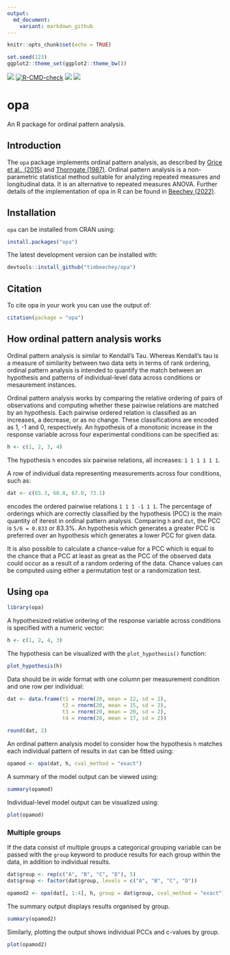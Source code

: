 ```yaml
---
output:
  md_document:
    variant: markdown_github
---
```


```r
knitr::opts_chunk$set(echo = TRUE)

set.seed(123)
ggplot2::theme_set(ggplot2::theme_bw())
```

<!-- badges: start -->
![](https://www.r-pkg.org/badges/version-ago/opa?color=orange)
[![R-CMD-check](https://github.com/timbeechey/opa/workflows/R-CMD-check/badge.svg)](https://github.com/timbeechey/opa/actions)
![](https://cranlogs.r-pkg.org/badges/grand-total/opa) [![](https://cranlogs.r-pkg.org/badges/opa)](https://cran.r-project.org/package=opa)
<!-- badges: end -->

# opa

An R package for ordinal pattern analysis.

## Introduction

The `opa` package implements ordinal pattern analysis, as described by [Grice et al., (2015)](https://doi.org/10.1177/2158244015604192) and [Thorngate (1987)](https://doi.org/10.1016/S0166-4115(08)60083-7). Ordinal pattern analysis is a non-parametric statistical method suitable for analyzing repeated measures and longitudinal data. It is an alternative to repeated measures ANOVA. Further details of the implementation of opa in R can be found in [Beechey (2022)](https://doi.org/10.17605/OSF.IO/W32DK).

## Installation

`opa` can be installed from CRAN using:

```r
install.packages("opa")
```

The latest development version can be installed with:

```r
devtools::install_github("timbeechey/opa")
```

## Citation

To cite opa in your work you can use the output of:

```r
citation(package = "opa")
```

## How ordinal pattern analysis works

Ordinal pattern analysis is similar to Kendall's Tau. Whereas Kendall's tau is a measure of similarity between two data sets in terms of rank ordering, ordinal pattern analysis is intended to quantify the match between an hypothesis and patterns of individual-level data across conditions or mesaurement instances.

Ordinal pattern analysis works by comparing the relative ordering of pairs of observations and computing whether these pairwise relations are matched by an hypothesis. Each pairwise ordered relation is classified as an increases, a decrease, or as no change. These classifications are encoded as 1, -1 and 0, respectively. An hypothesis of a monotonic increase in the response variable across four experimental conditions can be specified as:

```r
h <- c(1, 2, 3, 4)
```

The hypothesis `h` encodes six pairwise relations, all increases: `1 1 1 1 1 1`.

A row of individual data representing measurements across four conditions, such as:

```r
dat <- c(65.3, 68.8, 67.0, 73.1)
```

encodes the ordered pairwise relations `1 1 1 -1 1 1`. The percentage of orderings which are correctly classified by the hypothesis (PCC) is the main quantity of iterest in ordinal pattern analysis. Comparing `h` and `dat`, the PCC is `5/6 = 0.833` or 83.3%. An hypothesis which generates a greater PCC is preferred over an hypothesis which generates a lower PCC for given data.

It is also possible to calculate a chance-value for a PCC which is equal to the chance that a PCC at least as great as the PCC of the observed data could occur as a result of a random ordering of the data. Chance values can be computed using either a permutation test or a randomization test.

## Using `opa`

```r
library(opa)
```

A hypothesized relative ordering of the response variable across conditions is specified with a numeric vector:

```r
h <- c(1, 2, 4, 3)
```

The hypothesis can be visualized with the `plot_hypothesis()` function:

```r
plot_hypothesis(h)
```

Data should be in _wide_ format with one column per measurement condition and one row per individual:

```r
dat <- data.frame(t1 = rnorm(20, mean = 12, sd = 2),
                  t2 = rnorm(20, mean = 15, sd = 2),
                  t3 = rnorm(20, mean = 20, sd = 2),
                  t4 = rnorm(20, mean = 17, sd = 2))
                  
round(dat, 2)
```

An ordinal pattern analysis model to consider how the hypothesis `h` matches each individual pattern of results in `dat` can be fitted using:

```r
opamod <- opa(dat, h, cval_method = "exact")
```

A summary of the model output can be viewed using:

```r
summary(opamod)
```

Individual-level model output can be visualized using:

```r
plot(opamod)
```

### Multiple groups 

If the data consist of multiple groups a categorical grouping variable can be passed with the `group` keyword to produce results for each group within the data, in addition to individual results.

```r
dat$group <- rep(c("A", "B", "C", "D"), 5)
dat$group <- factor(dat$group, levels = c("A", "B", "C", "D"))

opamod2 <- opa(dat[, 1:4], h, group = dat$group, cval_method = "exact")
```

The summary output displays results organised by group.

```r
summary(opamod2)
```

Similarly, plotting the output shows individual PCCs and c-values by group.

```r
plot(opamod2)
```
